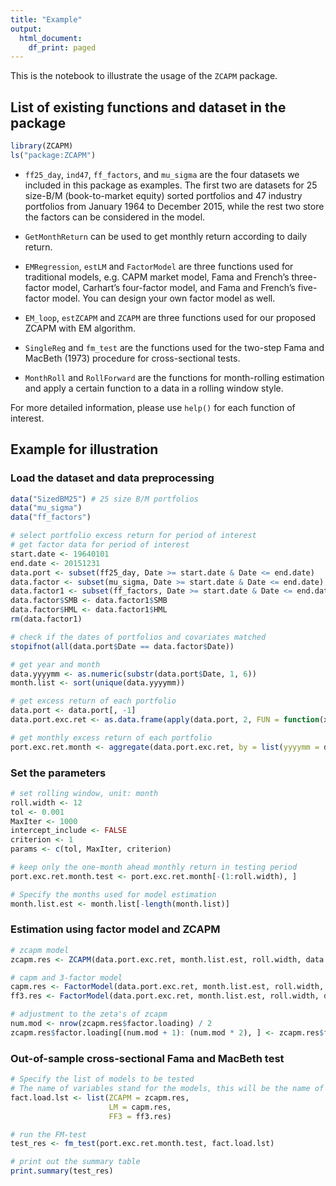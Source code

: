 ```yaml
---
title: "Example"
output:
  html_document:
    df_print: paged
---
```


This is the notebook to illustrate the usage of the `ZCAPM` package. 

## List of existing functions and dataset in the package 
```r
library(ZCAPM)
ls("package:ZCAPM")
```

* `ff25_day`, `ind47`, `ff_factors`, and `mu_sigma` are the four datasets we included in this package as examples. The first two are datasets for 25 size-B/M (book-to-market equity) sorted portfolios and 47 industry portfolios from January 1964 to December 2015, while the rest two store the factors can be considered in the model. 

* `GetMonthReturn` can be used to get monthly return according to daily return. 

* `EMRegression`, `estLM` and `FactorModel` are three functions used for traditional models, e.g. CAPM market model, Fama and French's three-factor model, Carhart's four-factor model, and Fama and French's five-factor model. You can design your own factor model as well.

* `EM_loop`, `estZCAPM` and `ZCAPM` are three functions used for our proposed ZCAPM with EM algorithm.

* `SingleReg` and `fm_test` are the functions used for the two-step Fama and MacBeth (1973) procedure for cross-sectional tests. 

* `MonthRoll` and `RollForward` are the functions for month-rolling estimation and apply a certain function to a data in a rolling window style.

For more detailed information, please use `help()` for each function of interest.


## Example for illustration

### Load the dataset and data preprocessing
```r
data("SizedBM25") # 25 size B/M portfolios
data("mu_sigma") 
data("ff_factors")

# select portfolio excess return for period of interest
# get factor data for period of interest
start.date <- 19640101
end.date <- 20151231
data.port <- subset(ff25_day, Date >= start.date & Date <= end.date)
data.factor <- subset(mu_sigma, Date >= start.date & Date <= end.date)
data.factor1 <- subset(ff_factors, Date >= start.date & Date <= end.date)
data.factor$SMB <- data.factor1$SMB
data.factor$HML <- data.factor1$HML
rm(data.factor1)

# check if the dates of portfolios and covariates matched
stopifnot(all(data.port$Date == data.factor$Date))

# get year and month
data.yyyymm <- as.numeric(substr(data.port$Date, 1, 6))
month.list <- sort(unique(data.yyyymm))

# get excess return of each portfolio
data.port <- data.port[, -1]
data.port.exc.ret <- as.data.frame(apply(data.port, 2, FUN = function(x, y){x - y}, data.factor$R_f))

# get monthly excess return of each portfolio
port.exc.ret.month <- aggregate(data.port.exc.ret, by = list(yyyymm = data.yyyymm), FUN = GetMonthReturn)[, -1]
```

### Set the parameters 
```r
# set rolling window, unit: month
roll.width <- 12
tol <- 0.001
MaxIter <- 1000
intercept_include <- FALSE
criterion <- 1
params <- c(tol, MaxIter, criterion)

# keep only the one-month ahead monthly return in testing period
port.exc.ret.month.test <- port.exc.ret.month[-(1:roll.width), ]

# Specify the months used for model estimation
month.list.est <- month.list[-length(month.list)]
```

### Estimation using factor model and ZCAPM
```r
# zcapm model
zcapm.res <- ZCAPM(data.port.exc.ret, month.list.est, roll.width, data.yyyymm, data.factor[, c("R_a.R_f", "sigma_a")], params)

# capm and 3-factor model
capm.res <- FactorModel(data.port.exc.ret, month.list.est, roll.width, data.yyyymm, data.frame(R_a.R_f = data.factor[, "R_a.R_f"]), intercept_include)
ff3.res <- FactorModel(data.port.exc.ret, month.list.est, roll.width, data.yyyymm, data.factor[, c("R_a.R_f", "SMB", "HML")], intercept_include)

# adjustment to the zeta's of zcapm
num.mod <- nrow(zcapm.res$factor.loading) / 2
zcapm.res$factor.loading[(num.mod + 1): (num.mod * 2), ] <- zcapm.res$factor.loading[(num.mod + 1): (num.mod * 2), ] * 21
```

### Out-of-sample cross-sectional Fama and MacBeth test
```r
# Specify the list of models to be tested
# The name of variables stand for the models, this will be the name of model show in the summary table
fact.load.lst <- list(ZCAPM = zcapm.res,
                      LM = capm.res,
                      FF3 = ff3.res)

# run the FM-test
test_res <- fm_test(port.exc.ret.month.test, fact.load.lst)

# print out the summary table
print.summary(test_res)
```
